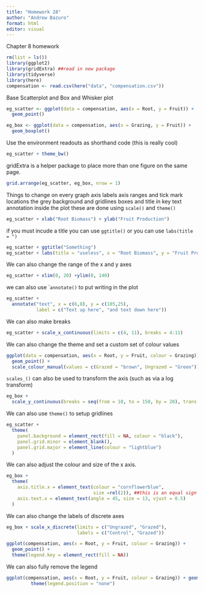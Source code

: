 ```yaml
---
title: "Homework 28"
author: "Andrew Bazuro"
format: html
editor: visual
---
```

Chapter 8 homework

```r
rm(list = ls())
library(ggplot2)
library(gridExtra) ##read in new package
library(tidyverse)
library(here)
compensation <- read.csv(here("data", "compensation.csv"))
```

Base Scatterplot and Box and Whisker plot
```r
eg_scatter <- ggplot(data = compensation, aes(x = Root, y = Fruit)) +
  geom_point()

eg_box <- ggplot(data = compensation, aes(x = Grazing, y = Fruit)) +
  geom_boxplot()
```

Use the environment readouts as shorthand code (this is really cool)

```r
eg_scatter + theme_bw()
```

gridExtra is a helper package to place more than one figure on the same page.
```r
grid.arrange(eg_scatter, eg_box, nrow = 1)
```

Things to change on every graph
axis labels
axis ranges and tick mark locations
the grey background and gridlines
boxes and title in key
text annotation inside the plot
these are done using `scale()` and `theme()`

```r
eg_scatter + xlab("Root Biomass") + ylab("Fruit Production")
```
if you must incude a title you can use `ggtitle()` or you can use `labs(title = ")`
```r
eg_scatter + ggtitle("Something")
eg_scatter + labs(title = "useless", x = "Root Biomass", y = "Fruit Production")
```
We can also change the range of the x and y axes
```r
eg_scatter + xlim(0, 20) +ylim(0, 140)
```

we can also use ``annotate()` to put writing in the plot
```r
eg_scatter +
  annotate("text", x = c(6,8), y = c(105,25),
           label = c("Text up here", "and text down here"))
```

We can also make breaks
```r
eg_scatter + scale_x_continuous(limits = c(4, 11), breaks = 4:11)
```

We can also change the theme and set a custom set of colour values
```r
ggplot(data = compensation, aes(x = Root, y = Fruit, colour = Grazing)) +
  geom_point() +
  scale_colour_manual(values = c(Grazed = "brown", Ungrazed = "Green"))
```

`scales_()` can also be used to transform the axis (such as via a log transform)

```r
eg_box +
  scale_y_continuous(breaks = seq(from = 10, to = 150, by = 20), trans = "log10")
```

We can also use `theme()` to setup gridlines
```r
eg_scatter +
  theme(
    panel.background = element_rect(fill = NA, colour = "black"),
    panel.grid.minor = element_blank(),
    panel.grid.major = element_line(colour = "lightblue")
  )
```

We can also adjust the colour and size of the x axis.

```r
eg_box +
  theme(
    axis.title.x = element_text(colour = "cornflowerblue", 
                                size =rel(2)), ##this is an equal sign not a minus
    axis.text.x = element_text(angle = 45, size = 13, vjust = 0.5)
  )
```

We can also change the labels of discrete axes
```r
eg_box + scale_x_discrete(limits = c("Ungrazed", "Grazed"),
                          labels = c("Control", "Grazed"))
```

```r
ggplot(compensation, aes(x = Root, y = Fruit, colour = Grazing)) +
  geom_point() +
  theme(legend.key = element_rect(fill = NA))
```

We can also fully remove the legend
```r
ggplot(compensation, aes(x = Root, y = Fruit, colour = Grazing)) + geom_point() +
         theme(legend.position = "none")
```

